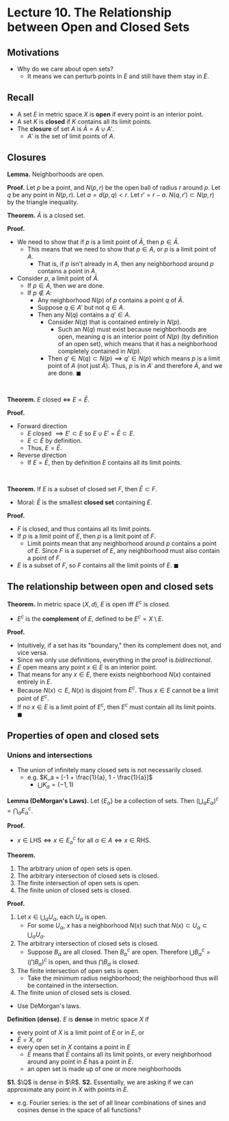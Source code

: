 # Lecture 10. The Relationship between Open and Closed Sets

## Motivations
- Why do we care about open sets?
  - It means we can perturb points in $E$ and still have them stay in $E$.

## Recall
- A set $E$ in metric space $X$ is **open** if every point is an interior point.
- A set $K$ is **closed** if $K$ contains all its limit points.
- The **closure** of set $A$ is $\bar{A} = A \cup A'$.
  - $A'$ is the set of limit points of $A$.

## Closures

**Lemma.** Neighborhoods are open.

**Proof.** Let $p$ be a point, and $N(p, r)$ be the open ball of radius $r$ around $p$. Let $q$ be any point in $N(p, r)$. Let $a = d(p, q) < r$. Let $r' = r - a$. $N(q, r') \subset N(p, r)$ by the triangle inequality.

**Theorem.** $\bar{A}$ is a closed set.

**Proof.**
- We need to show that if $p$ is a limit point of $\bar{A}$, then $p \in \bar{A}$.
  - This means that we need to show that $p \in A$, or $p$ is a limit point of $A$.
    - That is, if $p$ isn't already in $A$, then any neighborhood around $p$ contains a point in $A$.
- Consider $p$, a limit point of $\bar{A}$.
  - If $p \in A$, then we are done.
  - If $p \not\in A$:
    - Any neighborhood $N(p)$ of $p$ contains a point $q$ of $\bar{A}$.
    - Suppose $q \in A'$ but not $q \in A$.
    - Then any $N(q)$ contains a $q' \in A$.
      - Consider $N(q)$ that is contained entirely in $N(p)$.
        - Such an $N(q)$ must exist because neighborhoods are open, meaning $q$ is an interior point of $N(p)$ (by definition of an open set), which means that it has a neighborhood completely contained in $N(p)$.
      - Then $q' \in N(q) \subset N(p) \implies q' \in N(p)$ which means $p$ is a limit point of $A$ (not just $\bar{A}$). Thus, $p$ is in $A'$ and therefore $\bar{A}$, and we are done. $\blacksquare$

<br />

**Theorem.** $E$ closed $\iff$ $E = \bar{E}$.

**Proof.**
- Forward direction
  - $E$ closed $\implies E' \subset E$ so $E \cup E' = \bar{E} \subset E$.
  - $E \subset \bar{E}$ by definition.
  - Thus, $E = \bar{E}$.
- Reverse direction
  - If $E = \bar{E}$, then by definition $E$ contains all its limit points.

<br />

**Theorem.** If $E$ is a subset of closed set $F$, then $\bar{E} \subset F$.
- Moral: $\bar{E}$ is the smallest **closed set** containing $E$.

**Proof.**
- $F$ is closed, and thus contains all its limit points.
- If $p$ is a limit point of $E$, then $p$ is a limit point of $F$.
  - Limit points mean that any neighborhood around $p$ contains a point of $E$. Since $F$ is a superset of $E$, any neighborhood must also contain a point of $F$.
- $E$ is a subset of $F$, so $F$ contains all the limit points of $E$. $\blacksquare$

## The relationship between open and closed sets

**Theorem.** In metric space $(X, d)$, $E$ is open iff $E^c$ is closed.
- $E^c$ is the **complement** of $E$, defined to be $E^c = X \setminus E$.

**Proof.**
- Intuitively, if a set has its "boundary," then its complement does not, and vice versa.
- Since we only use definitions, everything in the proof is _bidirectional_.
- $E$ open means any point $x \in E$ is an interior point.
- That means for any $x \in E$, there exists neighborhood $N(x)$ contained entirely in $E$.
- Because $N(x) \subset E$, $N(x)$ is disjoint from $E^c$. Thus $x \in E$ cannot be a limit point of $E^c$.
- If no $x \in E$ is a limit point of $E^c$, then $E^c$ must contain all its limit points. $\blacksquare$

## Properties of open and closed sets

### Unions and intersections

- The union of infinitely many closed sets is not necessarily closed.
  - e.g. $K_a = [-1 + \frac{1}{a}, 1 - \frac{1}{a}]$
    - $\bigcup K_a = (-1, 1)$

**Lemma (DeMorgan's Laws).** Let $\{E_\alpha\}$ be a collection of sets. Then $(\bigcup_\alpha E_\alpha)^c = \bigcap_\alpha E_\alpha^c$.

**Proof.**
- $x \in \text{LHS} \iff x \in E_\alpha^c$ for all $\alpha \in A \iff x \in \text{RHS}$.

**Theorem.**
1. The arbitrary union of open sets is open.
2. The arbitrary intersection of closed sets is closed.
3. The finite intersection of open sets is open.
4. The finite union of closed sets is closed.

**Proof.**
1. Let $x \in \bigcup_\alpha U_\alpha$, each $U_\alpha$ is open.
    - For some $U_\alpha$, $x$ has a neighborhood $N(x)$ such that $N(x) \subset U_\alpha \subset \bigcup_\alpha U_\alpha$.
2. The arbitrary intersection of closed sets is closed.
    - Suppose $B_\alpha$ are all closed. Then $B_\alpha^c$ are open. Therefore $\bigcup B_\alpha^c = (\bigcap B_\alpha)^c$ is open, and thus $\bigcap B_\alpha$ is closed.
3. The finite intersection of open sets is open.
    - Take the minimum radius neighborhood; the neighborhood thus will be contained in the intersection.
4. The finite union of closed sets is closed.
  - Use DeMorgan's laws.

**Definition (dense).** $E$ is **dense** in metric space $X$ if
- every point of $X$ is a limit point of $E$ or in $E$, or
- $\bar{E} = X$, or
- every open set in $X$ contains a point in $E$
  - $\bar{E}$ means that $\bar{E}$ contains all its limit points, or every neighborhood around any point in $\bar{E}$ has a point in $\bar{E}$.
  - an open set is made up of one or more neighborhoods

**S1.** $\Q$ is dense in $\R$.
**S2.** Essentially, we are asking if we can approximate any point in $X$ with points in $E$.
- e.g. Fourier series: is the set of all linear combinations of sines and cosines dense in the space of all functions?
